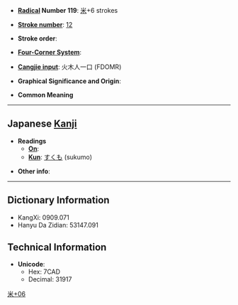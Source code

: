 * '''[[Wiktionary:Chinese radical index| Radical]] Number 119''': [[Wiktionary:Chinese radical index 米|米]]+6 strokes

* '''[[Wiktionary:Chinese total strokes index|Stroke number]]''': [[Wiktionary:Chinese total strokes index 12|12]]

* '''Stroke order''': 

* '''[[Wiktionary:Chinese four corner index|Four-Corner System]]''': 

* '''[[Wiktionary:Chinese Cangjie index|Cangjie input]]''': 火木人一口 (FDOMR)

* '''Graphical Significance and Origin''': 

* '''Common Meaning'''

----

== Japanese [[Kanji]] ==

* '''Readings'''
** '''[[On]]''': 
** '''[[Kun]]''': [[すくも]] (sukumo)

* '''Other info''':  

----

== Dictionary Information ==

* KangXi: 0909.071
* Hanyu Da Zidian: 53147.091

== Technical Information ==

* '''Unicode''':
** Hex: 7CAD
** Decimal: 31917

[[Category:Japanese-only CJKV Characters|米+06]]